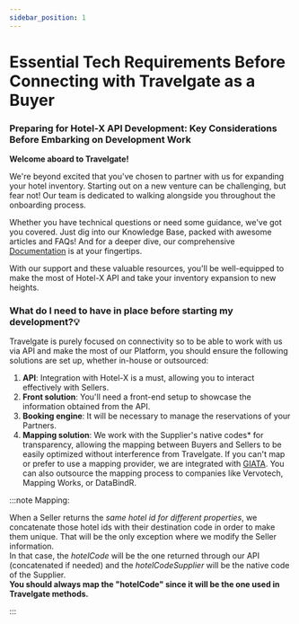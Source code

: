 ```yaml
---
sidebar_position: 1
---
```


# Essential Tech Requirements Before Connecting with Travelgate as a Buyer

### Preparing for Hotel-X API Development: Key Considerations Before Embarking on Development Work

**Welcome aboard to Travelgate!**

We're beyond excited that you've chosen to partner with us for expanding your hotel inventory. Starting out on a new venture can be challenging, but fear not! Our team is dedicated to walking alongside you throughout the onboarding process.

Whether you have technical questions or need some guidance, we've got you covered. Just dig into our Knowledge Base, packed with awesome articles and FAQs! And for a deeper dive, our comprehensive [Documentation](/docs/apis/for-buyers/hotel-x-pull-buyers-api/quickstart) is at your fingertips.

With our support and these valuable resources, you'll be well-equipped to make the most of Hotel-X API and take your inventory expansion to new heights.

### What do I need to have in place before starting my development?💡

Travelgate is purely focused on connectivity so to be able to work with us via API and make the most of our Platform, you should ensure the following solutions are set up, whether in-house or outsourced:

1. **API**: Integration with Hotel-X is a must, allowing you to interact effectively with Sellers.
1. **Front solution**: You'll need a front-end setup to showcase the information obtained from the API.
1. **Booking engine**: It will be necessary to manage the reservations of your Partners.
1. **Mapping solution**: We work with the Supplier's native codes* for transparency, allowing the mapping between Buyers and Sellers to be easily optimized without interference from Travelgate. If you can't map or prefer to use a mapping provider, we are integrated with [GIATA](/kb/getting-started-with-travelgate/about-our-connectivity/explore-and-discover-giata-products-in-our-marketplace). You can also outsource the mapping process to companies like Vervotech, Mapping Works, or DataBindR.


:::note Mapping:

When a Seller returns the *same hotel id for different properties*, we concatenate those hotel ids with their destination code in order to make them unique. That will be the only exception where we modify the Seller information.  
In that case, the *hotelCode* will be the one returned through our API (concatenated if needed) and the *hotelCodeSupplier* will be the native code of the Supplier.  
**You should always map the "hotelCode" since it will be the one used in Travelgate methods.**

:::

<TipContactCustomerCare/>